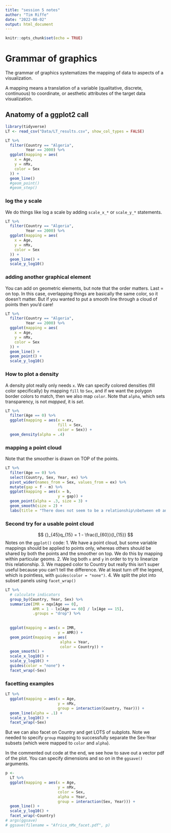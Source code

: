 ```yaml
---
title: "session 5 notes"
author: "Tim Riffe"
date: "2022-08-02"
output: html_document
---
```


```r
knitr::opts_chunk$set(echo = TRUE)
```

# Grammar of graphics

The grammar of graphics systematizes the mapping of data to aspects of a visualization. 

A mapping means a translation of a variable (qualitative, discrete, continuous) to coordinate, or aesthetic attributes of the target data visualization.

## Anatomy of a ggplot2 call

```r
library(tidyverse)
LT <- read_csv("Data/LT_results.csv", show_col_types = FALSE) 

LT %>% 
  filter(Country == "Algeria",
         Year == 2000) %>% 
  ggplot(mapping = aes(
    x = Age,
    y = nMx,
    color = Sex
  )) +
  geom_line()
  #geom_point()
  #geom_step()
```

### log the y scale

We do things like log a scale by adding `scale_x_*` or `scale_y_*` statements.
```r
LT %>% 
  filter(Country == "Algeria",
         Year == 2000) %>% 
  ggplot(mapping = aes(
    x = Age,
    y = nMx,
    color = Sex
  )) +
  geom_line() +
  scale_y_log10()
```

### adding another graphical element

You can add on geometric elements, but note that the order matters. Last = on top. In this case, overlapping things are basically the same color, so it doesn't matter. But if you wanted to put a smooth line through a cloud of points then you'd care!
```r
LT %>% 
  filter(Country == "Algeria",
         Year == 2000) %>% 
  ggplot(mapping = aes(
    x = Age,
    y = nMx,
    color = Sex
  )) +
  geom_line() +
  geom_point() +
  scale_y_log10()
```

### How to plot a density

A density plot really only needs `x`. We can specify colored densities (fill color specifically) by mapping `fill` to `Sex`, and if we want the polygon border colors to match, then we also map `color`. Note that `alpha`, which sets transparency, is not *mapped*, it is *set*.
```r
LT %>% 
  filter(Age == 0) %>% 
  ggplot(mapping = aes(x = ex, 
                       fill = Sex, 
                       color = Sex)) +
  geom_density(alpha = .4)
```

### mapping a point cloud

Note that the smoother is drawn on TOP of the points.
```r
LT %>% 
  filter(Age == 0) %>% 
  select(Country, Sex, Year, ex) %>% 
  pivot_wider(names_from = Sex, values_from = ex) %>% 
  mutate(gap = f - m) %>% 
  ggplot(mapping = aes(x = b,
                       y = gap)) +
  geom_point(alpha = .3, size = 3) +
  geom_smooth(size = 2) +
  labs(title = "There does not seem to be a relationship\nbetween e0 and the sex gap in e0 in this data")
```

### Second try for a usable point cloud

$$ {}_{45}q_{15} = 1 - \frac{l_{60}}{l_{15}} $$
Notes on the `ggplot()` code:
1. We have a point cloud, but some variable mappings should be applied to points only, whereas others should be shared by both the points and the smoother on top. We do this by mapping within particular geoms.
2. We log both `x` and `y` in order to try to linearize this relationship.
3. We mapped color to Country but really this isn't super useful because you can't tell the difference. We at least turn off the legend, which is pointless, with ` guides(color = "none")`.
4. We split the plot into subset panels using `facet_wrap()`
```r
LT %>% 
  # calculate indicators
  group_by(Country, Year, Sex) %>% 
  summarize(IMR = nqx[Age == 0],
            AMR = 1 - lx[Age == 60] / lx[Age == 15],
            .groups = "drop") %>% 
  
  
  ggplot(mapping = aes(x = IMR,
                       y = AMR)) +
  geom_point(mapping = aes(
                        alpha = Year,
                        color = Country)) +
  geom_smooth() +
  scale_x_log10() +
  scale_y_log10() +
  guides(color = "none") +
  facet_wrap(~Sex) 
```

### facetting examples
```r
LT %>% 
  ggplot(mapping = aes(x = Age, 
                       y = nMx, 
                       group = interaction(Country, Year))) +
  geom_line(alpha = .1) +
  scale_y_log10() +
  facet_wrap(~Sex)
```
But we can also facet on Country and get LOTS of subplots. Note we needed to specify `group` mapping to successfully separate the Sex-Year subsets (which were mapped to `color` and `alpha`).

In the commented out code at the end, we see how to save out a vector pdf of the plot. You can specify dimensions and so on in the `ggsave()` arguments.

```r
p <-
  LT %>% 
  ggplot(mapping = aes(x = Age,
                       y = nMx,
                       color = Sex,
                       alpha = Year,
                       group = interaction(Sex, Year))) +
  geom_line() +
  scale_y_log10() +
  facet_wrap(~Country)
# args(ggsave)
# ggsave(filename = "Africa_nMx_facet.pdf", p)
```
















